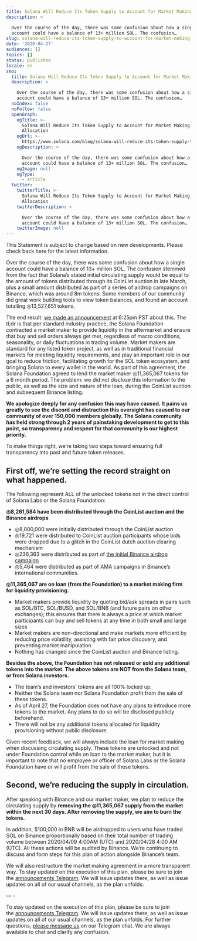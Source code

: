 ```yaml
---
title: Solana Will Reduce Its Token Supply to Account for Market Making Allocation
description: >

  Over the course of the day, there was some confusion about how a single
  account could have a balance of 13+ million SOL. The confusion…
slug: solana-will-reduce-its-token-supply-to-account-for-market-making-allocation
date: '2020-04-27'
audiences: []
topics: []
status: published
locale: en
seo:
  title: Solana Will Reduce Its Token Supply to Account for Market Making Allocation
  description: >

    Over the course of the day, there was some confusion about how a single
    account could have a balance of 13+ million SOL. The confusion…
  noIndex: false
  noFollow: false
  openGraph:
    ogTitle: >-
      Solana Will Reduce Its Token Supply to Account for Market Making
      Allocation
    ogUrl: >-
      https://www.solana.com/blog/solana-will-reduce-its-token-supply-to-account-for-market-making-allocation
    ogDescription: >

      Over the course of the day, there was some confusion about how a single
      account could have a balance of 13+ million SOL. The confusion…
    ogImage: null
    ogType:
      - article
  twitter:
    twitterTitle: >-
      Solana Will Reduce Its Token Supply to Account for Market Making
      Allocation
    twitterDescription: >

      Over the course of the day, there was some confusion about how a single
      account could have a balance of 13+ million SOL. The confusion…
    twitterImage: null
---
```


This Statement is subject to change based on new developments. Please check back here for the latest information.

Over the course of the day, there was some confusion about how a single account could have a balance of 13+ million SOL. The confusion stemmed from the fact that Solana’s stated initial circulating supply would be equal to the amount of tokens distributed through its CoinList auction in late March, plus a small amount distributed as part of a series of airdrop campaigns on Binance, which was around 8m tokens. Some members of our community did great work building tools to view token balances, and found an account totalling ◎13,527,651 tokens.

The end result: [we made an announcement](https://t.me/solanaannouncements/45?ref=solana.ghost.io) at 6:25pm PST about this. The tl;dr is that per standard industry practice, the Solana Foundation contracted a market maker to provide liquidity in the aftermarket and ensure that buy and sell orders always get met, regardless of macro conditions, seasonality, or daily fluctuations in trading volume. Market makers are standard for any listed token project, as well as in traditional financial markets for meeting liquidity requirements, and play an important role in our goal to reduce friction, facilitating growth for the SOL token ecosystem, and bringing Solana to every wallet in the world. As part of this agreement, the Solana Foundation agreed to lend the market maker ◎11,365,067 tokens for a 6 month period. The problem: we did not disclose this information to the public, as well as the size and nature of the loan, during the CoinList auction and subsequent Binance listing.

**We apologize deeply for any confusion this may have caused. It pains us greatly to see the discord and distraction this oversight has caused to our community of over 150,000 members globally. The Solana community has held strong through 2 years of painstaking development to get to this point, so transparency and respect for that community is our highest priority.**

To make things right, we’re taking two steps toward ensuring full transparency into past and future token releases.

## **First off, we’re setting the record straight on what happened.**

The following represent ALL of the unlocked tokens not in the direct control of Solana Labs or the Solana Foundation:

**◎8,261,584 have been distributed through the CoinList auction and the Binance airdrops**

-   ◎8,000,000 were initially distributed through the CoinList auction
-   ◎19,721 were distributed to CoinList auction participants whose bids were dropped due to a glitch in the CoinList dutch auction clearing mechanism
-   ◎236,363 were distributed as part of [the initial Binance airdrop campaign](https://twitter.com/binance/status/1247393036083974144?ref=solana.ghost.io)
-   ◎5,464 were distributed as part of AMA campaigns in Binance’s international communities.

**◎11,365,067 are on loan (from the Foundation) to a market making firm for liquidity provisioning.**

-   Market makers provide liquidity by quoting bid/ask spreads in pairs such as SOL/BTC, SOL/BUSD, and SOL/BNB (and future pairs on other exchanges); this ensures that there is always a price at which market participants can buy and sell tokens at any time in both small and large sizes
-   Market makers are non-directional and make markets more efficient by reducing price volatility, assisting with fair price discovery, and preventing market manipulation
-   Nothing has changed since the CoinList auction and Binance listing.

**Besides the above, the Foundation has not released or sold any additional tokens into the market. The above tokens are NOT from the Solana team, or from Solana investors.**

-   The team’s and investors’ tokens are all 100% locked up.
-   Neither the Solana team nor Solana Foundation profit from the sale of these tokens.
-   As of April 27, the Foundation does not have any plans to introduce more tokens to the market. Any plans to do so will be disclosed publicly beforehand.
-   There will not be any additional tokens allocated for liquidity provisioning without public disclosure.

Given recent feedback, we will always include the loan for market making when discussing circulating supply. These tokens are unlocked and not under Foundation control while on loan to the market maker, but it is important to note that no employee or officer of Solana Labs or the Solana Foundation have or will profit from the sale of these tokens.

## **Second, we’re reducing the supply in circulation.**

After speaking with Binance and our market maker, we plan to reduce the circulating supply by **removing the ◎11,365,067 supply from the market within the next 30 days. After removing the supply, we aim to burn the tokens.**

In addition, $100,000 in BNB will be airdropped to users who have traded SOL on Binance proportionally based on their total number of trading volume between 2020/04/09 4:00AM (UTC) and 2020/04/28 4:00 AM (UTC). All these actions will be audited by Binance. We’re continuing to discuss and form steps for this plan of action alongside Binance’s team.

We will also restructure the market making agreement in a more transparent way. To stay updated on the execution of this plan, please be sure to join the [announcements Telegram](http://t.me/solanaannouncements?ref=solana.ghost.io). We will issue updates there, as well as issue updates on all of our usual channels, as the plan unfolds.

— -

To stay updated on the execution of this plan, please be sure to join the [announcements Telegram](http://t.me/solanaannouncements?ref=solana.ghost.io). We will issue updates there, as well as issue updates on all of our usual channels, as the plan unfolds. For further questions, [please message us](http://t.me/solanaio?ref=solana.ghost.io) on our Telegram chat. We are always available to chat and clarify any confusion.
